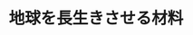 ﻿---
title: "地球を長生きさせる材料"
category: "物質理工学院"
vol: 84
interviewee: "坂井・宮内"
url: ""
tags: ["材料","触媒","光合成","炭素"]
pdf: "84-3-sakai-miyauchi.pdf"
career: ""
preface: "坂井・宮内研究室では、材料工学の側面から持続可能な低炭素化社会を実現するための研究を行なっている。坂井先生と助教の新（あたらし）先生はセメントの改良を通して、宮内先生は光触媒および人工光合成の開発を通して世界が抱える問題に取り組んでいる。本稿では、先生方の研究がどのように社会に貢献しているかについて、また、先生方の研究への姿勢に焦点を当てて紹介する。"
---

